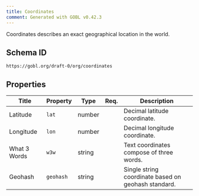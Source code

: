 ```yaml
---
title: Coordinates
comment: Generated with GOBL v0.42.3
---
```


Coordinates describes an exact geographical location in the world.

## Schema ID

`https://gobl.org/draft-0/org/coordinates`

## Properties

| Title        | Property  | Type   | Req. | Description                                         |
|--------------|-----------|--------|------|-----------------------------------------------------|
| Latitude     | `lat`     | number |      | Decimal latitude coordinate.                        |
| Longitude    | `lon`     | number |      | Decimal longitude coordinate.                       |
| What 3 Words | `w3w`     | string |      | Text coordinates compose of three words.            |
| Geohash      | `geohash` | string |      | Single string coordinate based on geohash standard. |

